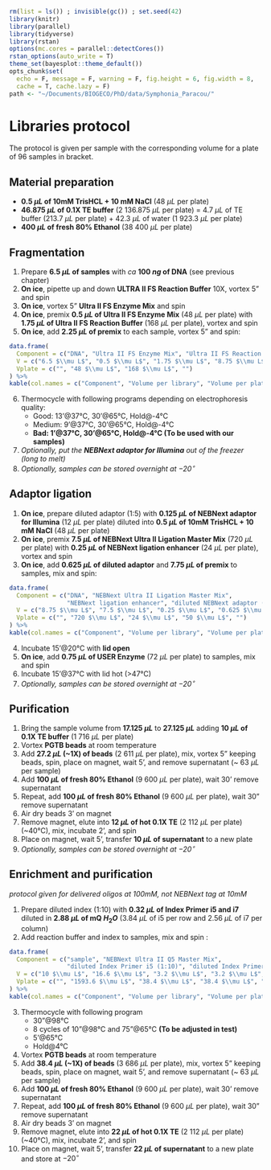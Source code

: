 ```r
rm(list = ls()) ; invisible(gc()) ; set.seed(42)
library(knitr)
library(parallel)
library(tidyverse)
library(rstan)
options(mc.cores = parallel::detectCores())
rstan_options(auto_write = T)
theme_set(bayesplot::theme_default())
opts_chunk$set(
  echo = F, message = F, warning = F, fig.height = 6, fig.width = 8,
  cache = T, cache.lazy = F)
path <- "~/Documents/BIOGECO/PhD/data/Symphonia_Paracou/"
```

# Libraries protocol

The protocol is given per sample with the corresponding volume for a plate of 96 samples in bracket.

## Material preparation

* **0.5 $\mu L$ of 10mM TrisHCL + 10 mM NaCl** (48 $\mu L$ per plate)
* **46.875 $\mu L$ of 0.1X TE buffer** (2 136.875 $\mu L$ per plate) = 4.7 $\mu L$ of TE buffer (213.7 $\mu L$ per plate) + 42.3  $\mu L$ of water (1 923.3 $\mu L$ per plate)
* **400 $\mu L$ of fresh 80% Ethanol** (38 400  $\mu L$ per plate)

## Fragmentation

1. Prepare **6.5 $\mu L$ of samples** with *ca* **100 $ng$ of DNA** (see previous chapter)
2. **On ice**, pipette up and down **ULTRA II FS Reaction Buffer** 10X, vortex 5" and spin
3. **On ice**, vortex 5" **Ultra II FS Enzyme Mix** and spin
4. **On ice**, premix **0.5  $\mu L$ of Ultra II FS Enzyme Mix** (48 $\mu L$ per plate) with **1.75 $\mu L$ of Ultra II FS Reaction Buffer** (168 $\mu L$ per plate), vortex and spin
5. **On ice**, add **2.25  $\mu L$ of premix** to each sample, vortex 5" and spin:

```r
data.frame(
  Component = c("DNA", "Ultra II FS Enzyme Mix", "Ultra II FS Reaction Buffer", "Total"),
  V = c("6.5 $\\mu L$", "0.5 $\\mu L$", "1.75 $\\mu L$", "8.75 $\\mu L$"),
  Vplate = c("", "48 $\\mu L$", "168 $\\mu L$", "")
) %>% 
kable(col.names = c("Component", "Volume per library", "Volume per plate"))
```

6. Thermocycle with following programs depending on electrophoresis quality:
    * Good: 13'@37°C, 30'@65°C, Hold@-4°C
    * Medium: 9'@37°C, 30'@65°C, Hold@-4°C
    * __Bad: 1'@37°C, 30'@65°C, Hold@-4°C (To be used with our samples)__
7. *Optionally, put the **NEBNext adaptor for Illumina** out of the freezer (long to melt)*
8. *Optionally, samples can be stored overnight at $-20^\circ$*

## Adaptor ligation

1. **On ice**, prepare diluted adaptor (1:5) with **0.125 $\mu L$ of NEBNext adaptor for Illumina** (12 $\mu L$ per plate) diluted into **0.5 $\mu L$ of 10mM TrisHCL + 10 mM NaCl** (48 $\mu L$ per plate)
2. **On ice**, premix **7.5  $\mu L$ of NEBNext Ultra II Ligation Master Mix** (720 $\mu L$ per plate) with **0.25 $\mu L$ of NEBNext ligation enhancer** (24 $\mu L$ per plate), vortex and spin
3. **On ice**, add **0.625 $\mu L$ of diluted adaptor** and **7.75 $\mu L$ of premix** to samples, mix and spin:

```r
data.frame(
  Component = c("DNA", "NEBNext Ultra II Ligation Master Mix", 
                "NEBNext ligation enhancer", "diluted NEBNext adaptor (1:5)", "Total"),
  V = c("8.75 $\\mu L$", "7.5 $\\mu L$", "0.25 $\\mu L$", "0.625 $\\mu L$", "17.25 $\\mu L$"),
  Vplate = c("", "720 $\\mu L$", "24 $\\mu L$", "50 $\\mu L$", "")
) %>% 
kable(col.names = c("Component", "Volume per library", "Volume per plate"))
```

4. Incubate 15'@20°C with **lid open**
5. **On ice**, add **0.75 $\mu L$ of USER Enzyme** (72 $\mu L$ per plate) to samples, mix and spin
6. Incubate 15'@37°C with lid hot (>47°C)
7. *Optionally, samples can be stored overnight at $-20^\circ$*

## Purification

1. Bring the sample volume from **17.125 $\mu L$** to **27.125 $\mu L$** adding **10 $\mu L$ of 0.1X TE buffer** (1 716 $\mu L$ per plate)
1. Vortex **PGTB beads** at room temperature
1. Add **27.2 $\mu L$ (~1X) of beads** (2 611 $\mu L$ per plate), mix, vortex 5" keeping beads, spin, place on magnet, wait 5', and remove supernatant (~ 63 $\mu L$ per sample)
1. Add **100 $\mu L$ of fresh 80% Ethanol** (9 600 $\mu L$ per plate), wait 30' remove supernatant
1. Repeat, add **100 $\mu L$ of fresh 80% Ethanol** (9 600 $\mu L$ per plate), wait 30" remove supernatant
1. Air dry beads 3' on magnet
1. Remove magnet, elute into **12 $\mu L$ of hot 0.1X TE** (2 112 $\mu L$ per plate) (~40°C), mix, incubate 2', and spin
1. Place on magnet, wait 5', transfer **10 $\mu L$ of supernatant** to a new plate
1. *Optionally, samples can be stored overnight at $-20^\circ$*

## Enrichment and purification

*protocol given for delivered oligos at $100mM$, not NEBNext tag at $10mM$*

1. Prepare diluted index (1:10) with **0.32 $\mu L$ of Index Primer i5 and i7** diluted in **2.88 $\mu L$ of mQ $H_2O$** (3.84 $\mu L$ of i5 per row and 2.56 $\mu L$ of i7 per column)
2. Add reaction buffer and index to samples, mix and spin :

```r
data.frame(
  Component = c("sample", "NEBNext Ultra II Q5 Master Mix", 
                "diluted Index Primer i5 (1:10)", "diluted Index Primer i7 (1:10)", "Total"),
  V = c("10 $\\mu L$", "16.6 $\\mu L$", "3.2 $\\mu L$", "3.2 $\\mu L$", "33 $\\mu L$"),
  Vplate = c("", "1593.6 $\\mu L$", "38.4 $\\mu L$", "38.4 $\\mu L$", "")
) %>% 
kable(col.names = c("Component", "Volume per library", "Volume per plate/row/column"))
```

3. Thermocycle with following program
    * 30"@98°C
    * 8 cycles of 10"@98°C and 75"@65°C __(To be adjusted in test)__
    * 5'@65°C
    * Hold@4°C
6. Vortex **PGTB beads** at room temperature
7. Add **38.4 $\mu L$ (~1X) of beads** (3 686 $\mu L$ per plate), mix, vortex 5" keeping beads, spin, place on magnet, wait 5', and remove supernatant (~ 63 $\mu L$ per sample)
8. Add **100 $\mu L$ of fresh 80% Ethanol** (9 600 $\mu L$ per plate), wait 30' remove supernatant
9. Repeat, add **100 $\mu L$ of fresh 80% Ethanol** (9 600 $\mu L$ per plate), wait 30" remove supernatant
10. Air dry beads 3' on magnet
11. Remove magnet, elute into **22 $\mu L$ of hot 0.1X TE** (2 112 $\mu L$ per plate) (~40°C), mix, incubate 2', and spin
12. Place on magnet, wait 5', transfer **22 $\mu L$ of supernatant** to a new plate and store at $-20^\circ$
